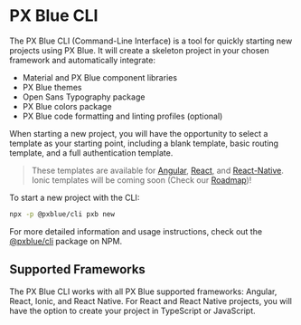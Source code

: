 
<!-- KEYWORDS: cli command line interface new project start -->

# PX Blue CLI

The PX Blue CLI (Command-Line Interface) is a tool for quickly starting new projects using PX Blue. It will create a skeleton project in your chosen framework and automatically integrate:

- Material and PX Blue component libraries
- PX Blue themes
- Open Sans Typography package
- PX Blue colors package
- PX Blue code formatting and linting profiles (optional)

When starting a new project, you will have the opportunity to select a template as your starting point, including a blank template, basic routing template, and a full authentication template. 
> These templates are available for [Angular](https://github.com/pxblue/angular-cli-templates/blob/dev/README.md#angular-cli-templates), [React](https://github.com/pxblue/react-cli-templates/blob/dev/README.md#react-cli-templates), and [React-Native](https://github.com/pxblue/react-native-cli-templates/blob/dev/README.md#react-native-cli-templates). Ionic templates will be coming soon (Check our [Roadmap](/roadmap))!

To start a new project with the CLI:

```sh
npx -p @pxblue/cli pxb new
```

For more detailed information and usage instructions, check out the [@pxblue/cli](https://www.npmjs.com/package/@pxblue/cli) package on NPM.

## Supported Frameworks

The PX Blue CLI works with all PX Blue supported frameworks: Angular, React, Ionic, and React Native. For React and React Native projects, you will have the option to create your project in TypeScript or JavaScript.

